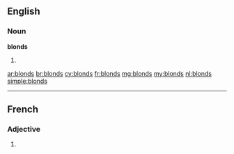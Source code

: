 ==English==

===Noun===
'''blonds'''
# {{plural of|blond}}

[[ar:blonds]]
[[br:blonds]]
[[cy:blonds]]
[[fr:blonds]]
[[mg:blonds]]
[[my:blonds]]
[[nl:blonds]]
[[simple:blonds]]

----
==French==

===Adjective===
{{fr-adj-form}} {{m|p}}

# {{form of|masculine plural|[[blond]]|lang=fr}}
{{rfc-auto}}